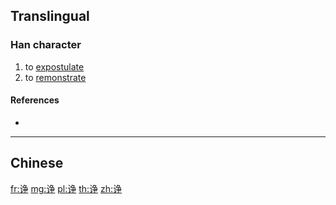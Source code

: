 {{character info/new}}
{{also|諍}}
==Translingual==

===Han character===
{{Han char|rn=149|rad=讠|as=06|sn=8|four=|canj=IVNSD}}

# to [[expostulate]]
# to [[remonstrate]]

====References====
* {{Han ref|kx=1188.181|hdz=63970.010|uh=8BE4|ud=35812}}

----

==Chinese==
{{zh-see|諍}}

[[fr:诤]]
[[mg:诤]]
[[pl:诤]]
[[th:诤]]
[[zh:诤]]
